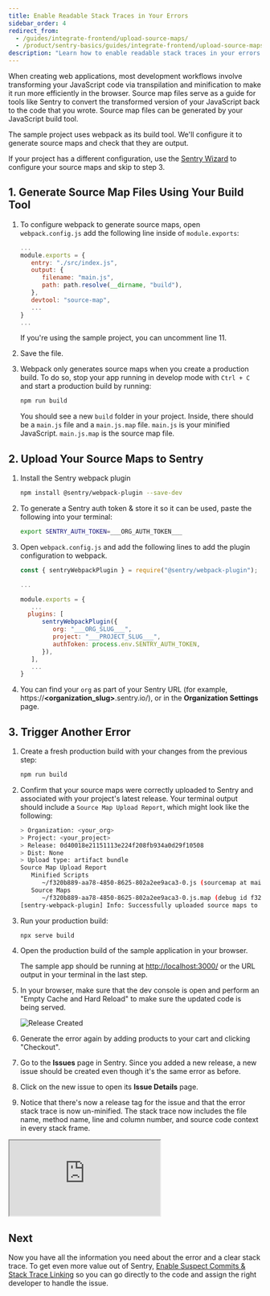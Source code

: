 ```yaml
---
title: Enable Readable Stack Traces in Your Errors
sidebar_order: 4
redirect_from:
  - /guides/integrate-frontend/upload-source-maps/
  - /product/sentry-basics/guides/integrate-frontend/upload-source-maps/
description: "Learn how to enable readable stack traces in your errors."
---
```


When creating web applications, most development workflows involve transforming your JavaScript code via transpilation and minification to make it run more efficiently in the browser. Source map files serve as a guide for tools like Sentry to convert the transformed version of your JavaScript back to the code that you wrote. Source map files can be generated by your JavaScript build tool.

The sample project uses webpack as its build tool. We'll configure it to generate source maps and check that they are output.

If your project has a different configuration, use the [Sentry Wizard](/platforms/javascript/sourcemaps/#uploading-source-maps) to configure your source maps and skip to step 3.

## 1. Generate Source Map Files Using Your Build Tool

1. To configure webpack to generate source maps, open `webpack.config.js` add the following line inside of `module.exports`:

   ```javascript {filename:webpack.config.js}
   ...
   module.exports = {
      entry: "./src/index.js",
      output: {
         filename: "main.js",
         path: path.resolve(__dirname, "build"),
      },
      devtool: "source-map",
      ...
   }
   ...
   ```

   If you're using the sample project, you can uncomment line 11.

1. Save the file.

1. Webpack only generates source maps when you create a production build. To do so, stop your app running in develop mode with `Ctrl + C` and start a production build by running:

   ```bash
   npm run build
   ```

   You should see a new `build` folder in your project. Inside, there should be a `main.js` file and a `main.js.map` file. `main.js` is your minified JavaScript. `main.js.map` is the source map file.

## 2. Upload Your Source Maps to Sentry

1. Install the Sentry webpack plugin

   ```bash
   npm install @sentry/webpack-plugin --save-dev
   ```

1. To generate a Sentry auth token & store it so it can be used, paste the following into your terminal:

   <OrgAuthTokenNote />

   ```bash {filename:.env}
   export SENTRY_AUTH_TOKEN=___ORG_AUTH_TOKEN___
   ```

1. Open `webpack.config.js` and add the following lines to add the plugin configuration to webpack.

   <SignInNote />

   ```javascript {filename:webpack.config.js}
   const { sentryWebpackPlugin } = require("@sentry/webpack-plugin");

   ...

   module.exports = {
      ...
     plugins: [
         sentryWebpackPlugin({
            org: "___ORG_SLUG___",
            project: "___PROJECT_SLUG___",
            authToken: process.env.SENTRY_AUTH_TOKEN,
         }),
      ],
      ...
   }
   ```

1. You can find your `org` as part of your Sentry URL (for example, https://**\<organization_slug\>**.sentry.io/), or in the **Organization Settings** page.

## 3. Trigger Another Error

1. Create a fresh production build with your changes from the previous step:

   ```bash
   npm run build
   ```

1. Confirm that your source maps were correctly uploaded to Sentry and associated with your project's latest release. Your terminal output should include a `Source Map Upload Report`, which might look like the following:

   ```bash
   > Organization: <your_org>
   > Project: <your_project>
   > Release: 0d40018e21151113e224f208fb934a0d29f10508
   > Dist: None
   > Upload type: artifact bundle
   Source Map Upload Report
      Minified Scripts
         ~/f320b889-aa78-4850-8625-802a2ee9aca3-0.js (sourcemap at main.js.map, debug id f320b889-aa78-4850-8625-802a2ee9aca3)
      Source Maps
         ~/f320b889-aa78-4850-8625-802a2ee9aca3-0.js.map (debug id f320b889-aa78-4850-8625-802a2ee9aca3)
   [sentry-webpack-plugin] Info: Successfully uploaded source maps to Sentry
   ```

1. Run your production build:

   ```bash
   npx serve build
   ```

1. Open the production build of the sample application in your browser.

   The sample app should be running at [http://localhost:3000/](http://localhost:3000/) or the URL output in your terminal in the last step.

1. In your browser, make sure that the dev console is open and perform an "Empty Cache and Hard Reload" to make sure the updated code is being served.

   ![Release Created](upload-source-maps-08.png)

1. Generate the error again by adding products to your cart and clicking "Checkout".

1. Go to the **Issues** page in Sentry. Since you added a new release, a new issue should be created even though it's the same error as before.

1. Click on the new issue to open its **Issue Details** page.

1. Notice that there's now a release tag for the issue and that the error stack trace is now un-minified. The stack trace now includes the file name, method name, line and column number, and source code context in every stack frame.

<div style={{"height":"0px","paddingBottom":"calc(50.470673425054315% + 41px)","position":"relative","width":"100%"}}>
  <iframe
    src="https://demo.arcade.software/tyEEGPmxl7lYF5DFxEMS?embed
    frameborder="0"
    loading="lazy"
    webkitallowfullscreen
    mozallowfullscreen
    allowfullscreen
    style={{"colorScheme":"light","height":"100%","left":"0px","position":"absolute","top":"0px","width":"100%"}}
    title="FE Tutorial -> View Readable Stack Trace"
  ></iframe>
</div>

## Next

Now you have all the information you need about the error and a clear stack trace. To get even more value out of Sentry, [Enable Suspect Commits & Stack Trace Linking](/product/sentry-basics/integrate-frontend/configure-scms/) so you can go directly to the code and assign the right developer to handle the issue.
